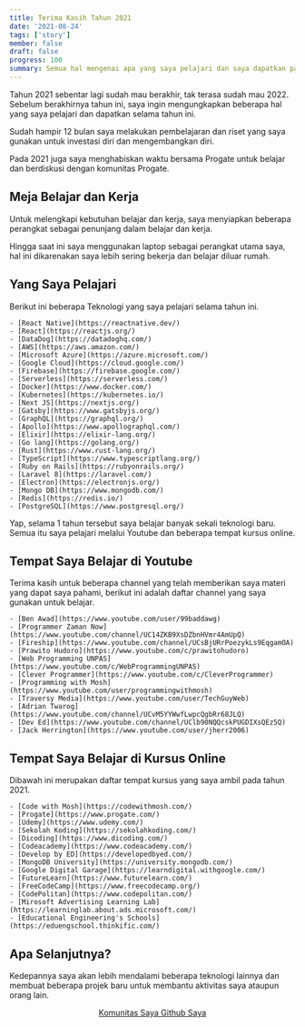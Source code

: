 ```yaml
---
title: Terima Kasih Tahun 2021
date: '2021-08-24'
tags: ['story']
member: false
draft: false
progress: 100
summary: Semua hal mengenai apa yang saya pelajari dan saya dapatkan pada tahun 2021. Banyak sekali Teknologi baru, tempat kursus dan saluran Youtube yang saya gunakan untuk belajar.
---
```


Tahun 2021 sebentar lagi sudah mau berakhir, tak terasa sudah mau 2022. Sebelum berakhirnya tahun ini, saya ingin mengungkapkan beberapa hal yang saya pelajari dan dapatkan selama tahun ini.

Sudah hampir 12 bulan saya melakukan pembelajaran dan riset yang saya gunakan untuk investasi diri dan mengembangkan diri.

Pada 2021 juga saya menghabiskan waktu bersama Progate untuk belajar dan berdiskusi dengan komunitas Progate.

<InlinePost
  href="progate"
  title="Tentang Saya 1 Tahun Bersama Progate"
  description="Kemarilah, saya ceritakan bagaimana cara saya belajar cepat hingga menjadi mahir dalam programming."
/>

## Meja Belajar dan Kerja

Untuk melengkapi kebutuhan belajar dan kerja, saya menyiapkan beberapa perangkat sebagai penunjang dalam belajar dan kerja.

Hingga saat ini saya menggunakan laptop sebagai perangkat utama saya, hal ini dikarenakan saya lebih sering bekerja dan belajar diluar rumah.

## Yang Saya Pelajari

Berikut ini beberapa Teknologi yang saya pelajari selama tahun ini.

    - [React Native](https://reactnative.dev/)
    - [React](https://reactjs.org/)
    - [DataDog](https://datadoghq.com/)
    - [AWS](https://aws.amazon.com/)
    - [Microsoft Azure](https://azure.microsoft.com/)
    - [Google Cloud](https://cloud.google.com/)
    - [Firebase](https://firebase.google.com/)
    - [Serverless](https://serverless.com/)
    - [Docker](https://www.docker.com/)
    - [Kubernetes](https://kubernetes.io/)
    - [Next JS](https://nextjs.org/)
    - [Gatsby](https://www.gatsbyjs.org/)
    - [GraphQL](https://graphql.org/)
    - [Apollo](https://www.apollographql.com/)
    - [Elixir](https://elixir-lang.org/)
    - [Go lang](https://golang.org/)
    - [Rust](https://www.rust-lang.org/)
    - [TypeScript](https://www.typescriptlang.org/)
    - [Ruby on Rails](https://rubyonrails.org/)
    - [Laravel 8](https://laravel.com/)
    - [Electron](https://electronjs.org/)
    - [Mongo DB](https://www.mongodb.com/)
    - [Redis](https://redis.io/)
    - [PostgreSQL](https://www.postgresql.org/)

Yap, selama 1 tahun tersebut saya belajar banyak sekali teknologi baru. Semua itu saya pelajari melalui Youtube dan beberapa tempat kursus online.

## Tempat Saya Belajar di Youtube

Terima kasih untuk beberapa channel yang telah memberikan saya materi yang dapat saya pahami, berikut ini adalah daftar channel yang saya gunakan untuk belajar.

    - [Ben Awad](https://www.youtube.com/user/99baddawg)
    - [Programmer Zaman Now](https://www.youtube.com/channel/UC14ZKB9XsDZbnHVmr4AmUpQ)
    - [Fireship](https://www.youtube.com/channel/UCsBjURrPoezykLs9EqgamOA)
    - [Prawito Hudoro](https://www.youtube.com/c/prawitohudoro)
    - [Web Programming UNPAS](https://www.youtube.com/c/WebProgrammingUNPAS)
    - [Clever Programmer](https://www.youtube.com/c/CleverProgrammer)
    - [Programming with Mosh](https://www.youtube.com/user/programmingwithmosh)
    - [Traversy Media](https://www.youtube.com/user/TechGuyWeb)
    - [Adrian Twarog](https://www.youtube.com/channel/UCvM5YYWwfLwpcQgbRr68JLQ)
    - [Dev Ed](https://www.youtube.com/channel/UClb90NQQcskPUGDIXsQEz5Q)
    - [Jack Herrington](https://www.youtube.com/user/jherr2006)

## Tempat Saya Belajar di Kursus Online

Dibawah ini merupakan daftar tempat kursus yang saya ambil pada tahun 2021.

    - [Code with Mosh](https://codewithmosh.com/)
    - [Progate](https://www.progate.com/)
    - [Udemy](https://www.udemy.com/)
    - [Sekolah Koding](https://sekolahkoding.com/)
    - [Dicoding](https://www.dicoding.com/)
    - [Codeacademy](https://www.codeacademy.com/)
    - [Develop by ED](https://developedbyed.com/)
    - [MongoDB University](https://university.mongodb.com/)
    - [Google Digital Garage](https://learndigital.withgoogle.com/)
    - [FutureLearn](https://www.futurelearn.com/)
    - [FreeCodeCamp](https://www.freecodecamp.org/)
    - [CodePolitan](https://www.codepolitan.com/)
    - [Mirosoft Advertising Learning Lab](https://learninglab.about.ads.microsoft.com/)
    - [Educational Engineering's Schools](https://eduengschool.thinkific.com/)

## Apa Selanjutnya?

Kedepannya saya akan lebih mendalami beberapa teknologi lainnya dan membuat beberapa projek baru untuk membantu aktivitas saya ataupun orang lain.

<center>
  <div className="flex flex-col md:flex-row items-center justify-center w-full mt-10 mb-10">
    <a
      href="https://discord.gg/Ekfa8JgXd4"
      rel="noopener nofollow noreferrer"
      title="discord"
      alt="discord"
      target="_blank"
      className="plain-link mb-4 md:mb-0 ml-1 mr-1 w-full"
    >
      <Pressable basic={true} color="green" full={true}>
        Komunitas Saya
      </Pressable>
    </a>
    <a
      href="https://github.com/rahmatagungj"
      rel="noopener nofollow noreferrer"
      title="discord"
      alt="discord"
      target="_blank"
      className="plain-link mb-4 md:mb-0 ml-1 mr-1 w-full"
    >
      <Pressable basic={true} color="indigo" full={true}>
        Github Saya
      </Pressable>
    </a>
  </div>
</center>

